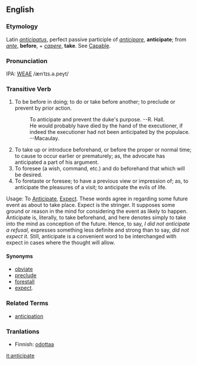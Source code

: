 ==English==
===Etymology===
Latin ''[[anticipatus]]'', perfect passive participle of ''[[anticipare]]'', '''anticipate'''; from ''[[ante]]'', '''before''', + ''[[capere]]'', '''take'''.  See  [[Capable]].

===Pronunciation===
IPA: [[WEAE]] /ænˈtɪs.ə.peyt/

===Transitive Verb===
# To be before in doing; to do or take before another; to preclude or prevent by prior action.
#:    To anticipate and prevent the duke's purpose. --R. Hall.
#:    He would probably have died by the hand of the executioner, if indeed the executioner had not been anticipated by the populace. --Macaulay.
# To take up or introduce beforehand, or before the proper or normal time; to cause to occur earlier or prematurely; as, the advocate has anticipated a part of his argument.
# To foresee (a wish, command, etc.) and do beforehand that which will be desired.
# To foretaste or foresee; to have a previous view or impression of; as, to anticipate the pleasures of a visit; to anticipate the evils of life.

Usage: To [[Anticipate]], [[Expect]]. These words agree in regarding some future event as about to take place. Expect is the stringer. It supposes some ground or reason in the mind for considering the event as likely to happen. Anticipate is, literally, to take beforehand, and here denotes simply to take into the mind as conception of the future. Hence, to say, ''I did not anticipate a refusal,'' expresses something less definite and strong than to say, ''did not expect it.'' Still, anticipate is a convenient word to be interchanged with expect in cases where the thought will allow.

====Synonyms====
* [[obviate]]
* [[preclude]]
* [[forestall]]
* [[expect]].

<!-- material copied from Webster's Revised Unabridged Dictionary (1913) -->

===Related Terms===
*[[anticipation]]

===Tranlations===
*Finnish: [[odottaa]]

[[it:anticipate]]